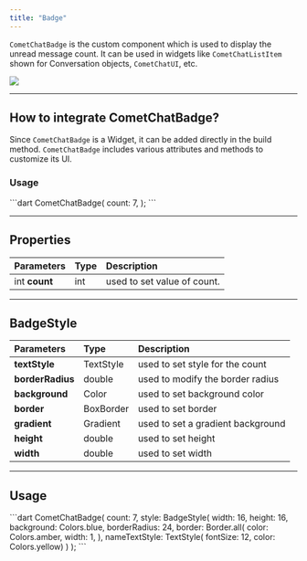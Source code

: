 ```yaml
---
title: "Badge"
---
```


`CometChatBadge` is the custom component which is used to display the unread message count. It can be used in widgets like `CometChatListItem` shown for Conversation objects, `CometChatUI`, etc.

<Frame>
  <img src="/images/b2f19f5c-1644915433-de5bd427ceef1fa8645991f3d8efbea2.gif" />
</Frame>

***

## How to integrate CometChatBadge?

Since `CometChatBadge` is a Widget, it can be added directly in the build method. `CometChatBadge` includes various attributes and methods to customize its UI.

### Usage

<Tabs>
<Tab title="Dart">
```dart
CometChatBadge(
    count: 7,
);
```

</Tab>

</Tabs>

***

## Properties

| Parameters    | Type | Description                 |
| :------------- | :---- | :--------------------------- |
| int **count** | int  | used to set value of count. |

***

## BadgeStyle

| Parameters       | Type      | Description                       |
| :---------------- | :--------- | :--------------------------------- |
| **textStyle**    | TextStyle | used to set style for the count   |
| **borderRadius** | double    | used to modify the border radius  |
| **background**   | Color     | used to set background color      |
| **border**       | BoxBorder | used to set border                |
| **gradient**     | Gradient  | used to set a gradient background |
| **height**       | double    | used to set height                |
| **width**        | double    | used to set width                 |

***

## Usage

<Tabs>
<Tab title="Dart">
```dart
CometChatBadge(
    count: 7,
    style: BadgeStyle(
    width:  16,
    height:  16,
    background: Colors.blue,
    borderRadius: 24,
    border: Border.all(
        color: Colors.amber,
        width: 1,
    ),
    nameTextStyle: TextStyle(
        fontSize: 12, 
        color: Colors.yellow)
    )
);
```

</Tab>

</Tabs>
